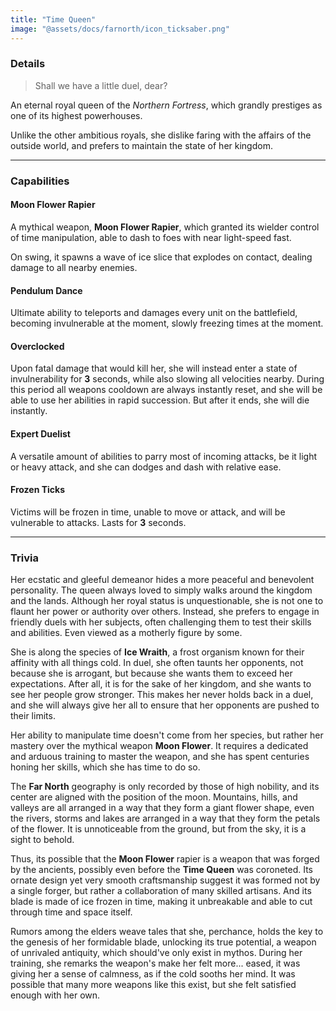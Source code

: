 ```yaml
---
title: "Time Queen"
image: "@assets/docs/farnorth/icon_ticksaber.png"
---
```


### Details

> Shall we have a little duel, dear?

An eternal royal queen of the *Northern Fortress*, which grandly prestiges as one of its highest powerhouses.

Unlike the other ambitious royals, she dislike faring with the affairs of the outside world, and prefers to maintain the state of her kingdom.

---

### Capabilities

<Tabs client:load>

<Tab name="Main Attack">

#### Moon Flower Rapier

A mythical weapon, **Moon Flower Rapier**, which granted its wielder control of time manipulation, able to dash to foes with near light-speed fast.

On swing, it spawns a wave of ice slice that explodes on contact, dealing damage to all nearby enemies.

</Tab>

<Tab name="Ability">

#### Pendulum Dance

Ultimate ability to teleports and damages every unit on the battlefield, becoming invulnerable at the moment, slowly freezing times at the moment.

#### Overclocked

Upon fatal damage that would kill her, she will instead enter a state of invulnerability for **3** seconds, while also slowing all velocities nearby. During this period all weapons cooldown are always instantly reset, and she will be able to use her abilities in rapid succession. But after it ends, she will die instantly.

</Tab>

<Tab name="Passive">

#### Expert Duelist

A versatile amount of abilities to parry most of incoming attacks, be it light or heavy attack, and she can dodges and dash with relative ease.

</Tab>

<Tab name="Effects">

#### Frozen Ticks

Victims will be frozen in time, unable to move or attack, and will be vulnerable to attacks. Lasts for **3** seconds.

</Tab>

</Tabs>

----

### Trivia

<Accordion client:load title="Who is she truly?">

Her ecstatic and gleeful demeanor hides a more peaceful and benevolent personality. The queen always loved to simply walks around the kingdom and the lands. Although her royal status is unquestionable, she is not one to flaunt her power or authority over others. Instead, she prefers to engage in friendly duels with her subjects, often challenging them to test their skills and abilities. Even viewed as a motherly figure by some.

She is along the species of **Ice Wraith**, a frost organism known for their affinity with all things cold. In duel, she often taunts her opponents, not because she is arrogant, but because she wants them to exceed her expectations. After all, it is for the sake of her kingdom, and she wants to see her people grow stronger. This makes her never holds back in a duel, and she will always give her all to ensure that her opponents are pushed to their limits.

Her ability to manipulate time doesn't come from her species, but rather her mastery over the mythical weapon **Moon Flower**. It requires a dedicated and arduous training to master the weapon, and she has spent centuries honing her skills, which she has time to do so.

</Accordion>

<Accordion client:load title="Moon Flower?">

The **Far North** geography is only recorded by those of high nobility, and its center are aligned with the position of the moon. Mountains, hills, and valleys are all arranged in a way that they form a giant flower shape, even the rivers, storms and lakes are arranged in a way that they form the petals of the flower. It is unnoticeable from the ground, but from the sky, it is a sight to behold.

Thus, its possible that the **Moon Flower** rapier is a weapon that was forged by the ancients, possibly even before the **Time Queen** was coroneted. Its ornate design yet very smooth craftsmanship suggest it was formed not by a single forger, but rather a collaboration of many skilled artisans. And its blade is made of ice frozen in time, making it unbreakable and able to cut through time and space itself.

Rumors among the elders weave tales that she, perchance, holds the key to the genesis of her formidable blade, unlocking its true potential, a weapon of unrivaled antiquity, which should've only exist in mythos. During her training, she remarks the weapon's make her felt more... eased, it was giving her a sense of calmness, as if the cold sooths her mind. It was possible that many more weapons like this exist, but she felt satisfied enough with her own.

</Accordion>
